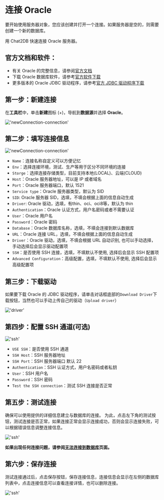 # 连接 Oracle

要开始使用服务器对象，您应该创建并打开一个连接。如果服务器是空的，则需要创建一个新的数据库。

用 Chat2DB 快速连接 Oracle 服务器。

## 官方文档和软件：

- 有关 Oracle 的完整信息，请参阅[官方文档](https://docs.oracle.com/en/database/oracle/oracle-database/)
- 下载 Oracle 数据库软件，请参考[官方软件下载](https://www.oracle.com/cn/database/technologies/oracle-database-software-downloads.html)
- 更多版本的 Oracle JDBC 驱动程序，请参考[官方 JDBC 驱动程序下载](https://www.oracle.com/database/technologies/appdev/jdbc-downloads.html)


## 第一步：新建连接

在**工具栏**中，单击**新建**图标 (+)，导航到**数据源**并选择 **Oracle**。

!['newConnection-connection'](/image/connection/oracle01.png)

## 第二步：填写连接信息

!['newConnection-connection'](/image/connection/oracle02.png)

- `Name`：连接名称自定义可以方便记忆
- `Env`：选择连接环境，测试、生产等用于区分不同环境的连接
- `Storge`：选择连接存储类型，目前支持本地(LOCAL)、云端(CLOUD)
- `Host`：Oracle 服务器地址，可以是 IP 或者域名
- `Port`：Oracle 服务器端口，默认 1521
- `Service type`：Oracle 服务器类型，默认为 SID
- `SID`: Oracle 服务器 SID，选填，不填会根据上面的信息自动生成
- `Driver`: Oracle 驱动，选填，有thin、oci、oci8等，默认为 thin
- `Authentication`：Oracle 认证方式，用户名密码或者不需要认证
- `User`：Oracle 用户名
- `Password`：Oracle 密码
- `Database`：Oracle 数据库名称，选填，不填会连接到默认数据库
- `URL`：Oracle 连接 URL，选填，不填会根据上面的信息自动生成
- `Driver`：Oracle 驱动，选填，不填会根据 URL 自动识别, 也可以手动选择，手动选择后会显示驱动配置项
- `SSH`：是否使用 SSH 连接，选填，不填默认不使用, 选择后会显示 SSH 配置项
- `Advanced Configuration`：高级配置，选填，不填默认不使用, 选择后会显示高级配置项

## 第三步：下载驱动

如果要下载 Oracle 的 JDBC 驱动程序，请单击对话框底部的`Download Driver`下载按钮，当然也可以手动上传自己的驱动（`Upload driver`）

!['driver'](/image/connection/driver.png)

## 第四步：配置 SSH 通道(可选)

!['ssh'](/image/connection/ssh.png)

- `USE SSH`：是否使用 SSH 通道
- `SSH Host`：SSH 服务器地址
- `SSH Port`：SSH 服务器端口 默认 22
- `Authentication`：SSH 认证方式，用户名密码或者私钥
- `User`：SSH 用户名
- `Password`：SSH 密码
- `Test the SSH connection`：测试 SSH 连接是否正常

## 第五步：测试连接

确保可以使用提供的详细信息建立与数据库的连接。
为此，点击左下角的测试按钮，测试连接是否正常，如果连接正常会显示连接成功，否则会显示连接失败，可以根据错误信息调整连接信息。

!['ssh'](/image/connection/test.png)

**如果出现任何连接问题，请参阅[无法连接到数据库](https://docs.chat2db.ai/docs/question/Cannot-connect-to-database)页面。**

## 第六步：保存连接

测试连接通过后，点击保存按钮，保存连接信息，连接信息会显示在左侧的数据库列表中，点击连接信息可以查看连接详情，也可以删除连接。

!['ssh'](/image/connection/test.png)
